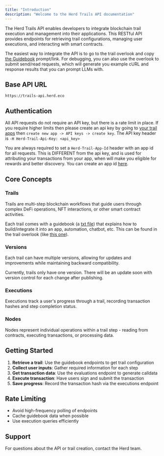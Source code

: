 ```yaml
---
title: "Introduction"
description: "Welcome to the Herd Trails API documentation"
---
```


The Herd Trails API enables developers to integrate blockchain trail execution and management into their applications. This RESTful API provides endpoints for retrieving trail configurations, managing user executions, and interacting with smart contracts.

<Note>The easiest way to integrate the API is to go to the trail overlook and copy [the Guidebook](../herd-app/guidebook-llm-api) prompt/link. For debugging, you can also use the overlook to submit send/read requests, which will generate you example cURL and response results that you can prompt LLMs with.</Note>

## Base API URL

```
https://trails-api.herd.eco
```

## Authentication

All API requests do not require an API key, but there is a rate limit in place. If you require higher limits then please create an api key by going to [your trail apps](https://herd.eco/trail-apps) then `create new app -> API keys -> create key`. The API key header is `-H Herd-Trail-Api-Key: <api_key>`

<Warning>You are always required to set a `Herd-Trail-App-Id` header with an app id for all requests. This is DIFFERENT from the api key, and is used for attributing your transactions from your app, when will make you eligible for rewards and better discovery. You can create an app id [here](https://herd.eco/trail-apps).</Warning>

## Core Concepts

### Trails
Trails are multi-step blockchain workflows that guide users through complex DeFi operations, NFT interactions, or other smart contract activities.

Each trail comes with a guidebook (a [txt file](https://trails-api.herd.eco/v1/trails/0197604c-f761-7ade-8a5c-5e50c2d834d4/versions/0197604c-f76a-779a-8f2e-e3ba236da2c6/guidebook.txt?promptObject=farcaster_miniapp)) that explains how to build/integrate it into an app, automation, chatbot, etc. This can be found in the trail overlook (like [this one](https://herd.eco/trails/0197604c-f761-7ade-8a5c-5e50c2d834d4/overlook)).

### Versions
Each trail can have multiple versions, allowing for updates and improvements while maintaining backward compatibility.

<Warning>Currently, trails only have one version. There will be an update soon with version control for each change after publishing.</Warning>

### Executions
Executions track a user's progress through a trail, recording transaction hashes and step completion status.

### Nodes
Nodes represent individual operations within a trail step - reading from contracts, executing transactions, or processing data.

## Getting Started

1. **Retrieve a trail**: Use the guidebook endpoints to get trail configuration
2. **Collect user inputs**: Gather required information for each step
3. **Get transaction data**: Use the evaluations endpoint to generate calldata
4. **Execute transaction**: Have users sign and submit the transaction
5. **Save progress**: Record the transaction hash via the executions endpoint

## Rate Limiting

- Avoid high-frequency polling of endpoints
- Cache guidebook data when possible
- Use execution queries efficiently

## Support

For questions about the API or trail creation, contact the Herd team.

